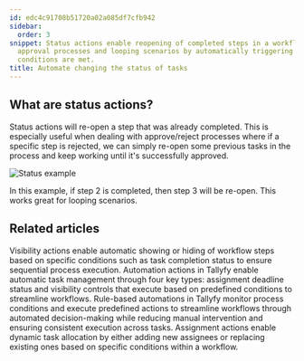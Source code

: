 ```yaml
---
id: edc4c91708b51720a02a085df7cfb942
sidebar:
  order: 3
snippet: Status actions enable reopening of completed steps in a workflow to facilitate
  approval processes and looping scenarios by automatically triggering when specific
  conditions are met.
title: Automate changing the status of tasks
---
```


## What are status actions?

Status actions will re-open a step that was already completed. This is especially useful when dealing with approve/reject processes where if a specific step is rejected, we can simply re-open some previous tasks in the process and keep working until it's successfully approved.

![Status example](https://screenshots.tallyfy.com/tallyfy%2Fpro%2Fdesktop-light-statusactionexample.png)

In this example, if step 2 is completed, then step 3 will be re-open. This works great for looping scenarios.


## Related articles
<CardGrid>
<LinkTitleCard header="<b>Actions > Automate hiding or showing tasks</b>" href="/products/pro/documenting/templates/automations/actions/visibility-actions/" > Visibility actions enable automatic showing or hiding of workflow steps based on specific conditions such as task completion status to ensure sequential process execution. </LinkTitleCard>
<LinkTitleCard header="<b>Automations > Actions</b>" href="/products/pro/documenting/templates/automations/actions/" > Automation actions in Tallyfy enable automatic task management through four key types: assignment deadline status and visibility controls that execute based on predefined conditions to streamline workflows. </LinkTitleCard>
<LinkTitleCard header="<b>Templates > Automations</b>" href="/products/pro/documenting/templates/automations/" > Rule-based automations in Tallyfy monitor process conditions and execute predefined actions to streamline workflows through automated decision-making while reducing manual intervention and ensuring consistent execution across tasks. </LinkTitleCard>
<LinkTitleCard header="<b>Actions > Automate task assignments</b>" href="/products/pro/documenting/templates/automations/actions/asignment-actions/" > Assignment actions enable dynamic task allocation by either adding new assignees or replacing existing ones based on specific conditions within a workflow. </LinkTitleCard>
</CardGrid>